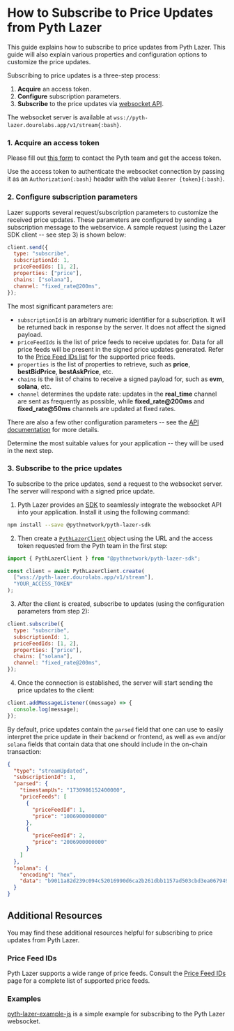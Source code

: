 
# How to Subscribe to Price Updates from Pyth Lazer

This guide explains how to subscribe to price updates from Pyth Lazer. This guide will also explain various properties and configuration options to customize the price updates.

Subscribing to price updates is a three-step process:

1. **Acquire** an access token.
2. **Configure** subscription parameters.
3. **Subscribe** to the price updates via [websocket API](https://pyth-lazer.dourolabs.app/docs).

The websocket server is available at `wss://pyth-lazer.dourolabs.app/v1/stream{:bash}`.

<Steps>

### 1. Acquire an access token

Please fill out [this form](https://tally.so/r/nP2lG5) to contact the Pyth team and get the access token.

Use the access token to authenticate the websocket connection by passing it as an `Authorization{:bash}` header with the value `Bearer {token}{:bash}`.

### 2. Configure subscription parameters

Lazer supports several request/subscription parameters to customize the received price updates.
These parameters are configured by sending a subscription message to the webservice.
A sample request (using the Lazer SDK client -- see step 3) is shown below:

```js copy
client.send({
  type: "subscribe",
  subscriptionId: 1,
  priceFeedIds: [1, 2],
  properties: ["price"],
  chains: ["solana"],
  channel: "fixed_rate@200ms",
});
```

The most significant parameters are:

- `subscriptionId` is an arbitrary numeric identifier for a subscription. It will be returned back in response by the server. It does not affect the signed payload.
- `priceFeedIds` is the list of price feeds to receive updates for. Data for all price feeds will be present in the signed price updates generated. Refer to the [Price Feed IDs list](./price-feed-ids.mdx) for the supported price feeds.
- `properties` is the list of properties to retrieve, such as **price**, **bestBidPrice**, **bestAskPrice**, etc.
- `chains` is the list of chains to receive a signed payload for, such as **evm**, **solana**, etc.
- `channel` determines the update rate: updates in the **real_time** channel are sent as frequently as possible, while **fixed_rate@200ms** and **fixed_rate@50ms** channels are updated at fixed rates.

There are also a few other configuration parameters -- see the [API documentation](https://pyth-lazer.dourolabs.app/docs) for more details.

Determine the most suitable values for your application -- they will be used in the next step.

### 3. Subscribe to the price updates

To subscribe to the price updates, send a request to the websocket server. The server will respond with a signed price update.

1. Pyth Lazer provides an [SDK](https://github.com/pyth-network/pyth-crosschain/tree/main/lazer/sdk/js) to seamlessly integrate the websocket API into your application.
   Install it using the following command:

```bash copy
npm install --save @pythnetwork/pyth-lazer-sdk
```

2. Then create a [`PythLazerClient`](https://github.com/pyth-network/pyth-crosschain/blob/main/lazer/sdk/js/src/client.ts#L32) object using the URL and the access token requested from the Pyth team in the first step:

```js copy
import { PythLazerClient } from "@pythnetwork/pyth-lazer-sdk";

const client = await PythLazerClient.create(
  ["wss://pyth-lazer.dourolabs.app/v1/stream"],
  "YOUR_ACCESS_TOKEN"
);
```

3. After the client is created, subscribe to updates (using the configuration parameters from step 2):

```js copy
client.subscribe({
  type: "subscribe",
  subscriptionId: 1,
  priceFeedIds: [1, 2],
  properties: ["price"],
  chains: ["solana"],
  channel: "fixed_rate@200ms",
});
```

4. Once the connection is established, the server will start sending the price updates to the client:

```js copy
client.addMessageListener((message) => {
  console.log(message);
});
```

By default, price updates contain the `parsed` field that one can use to easily interpret the price update in their backend or frontend, as well as `evm` and/or `solana` fields that contain data that one should include in the on-chain transaction:

```json copy
{
  "type": "streamUpdated",
  "subscriptionId": 1,
  "parsed": {
    "timestampUs": "1730986152400000",
    "priceFeeds": [
      {
        "priceFeedId": 1,
        "price": "1006900000000"
      },
      {
        "priceFeedId": 2,
        "price": "2006900000000"
      }
    ]
  },
  "solana": {
    "encoding": "hex",
    "data": "b9011a82d239c094c52016990d6ca2b261dbb1157ad503cbd3ea0679493316150cf3457624d19ec3f6e0a0e94373ab0971e39d939beda15cc02eb3c5454eb700f1f7310df65210bee4fcf5b1cee1e537fabcfd95010297653b94af04d454fc473e94834f2a0075d3c7938094b99e52260600030201000000010000b5ea6fea00000002000000010000c58f44d3010000"
  }
}
```

</Steps>

## Additional Resources

You may find these additional resources helpful for subscribing to price updates from Pyth Lazer.

### Price Feed IDs

Pyth Lazer supports a wide range of price feeds. Consult the [Price Feed IDs](./price-feed-ids.mdx) page for a complete list of supported price feeds.

### Examples

[pyth-lazer-example-js](https://github.com/pyth-network/pyth-examples/tree/main/lazer/js) is a simple example for subscribing to the Pyth Lazer websocket.

